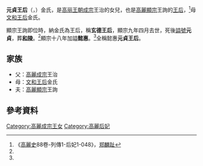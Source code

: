 '''元貞王后'''（{{lang|ko|원정왕후}}，{{bd|?||1018年|catIdx=Y}}）金氏，是[[高丽王朝|高丽王朝]][[高麗成宗|成宗]]王治的女兒，也是[[高麗顯宗|高麗顯宗]]王詢的[[王后|王后]]，<ref name= "gls">《[[高麗史|高麗史]]88卷-列傳1-后妃1-048》，[[郑麟趾|郑麟趾]]</ref>母[[文和王后|文和王后]]金氏。

顯宗王詢即位時，納金氏為王后，稱'''玄德王后'''，顯宗九年四月去世，死後[[謚號|謚號]]'''元貞'''，葬'''[[和陵|和陵]]'''。<ref name= "gls" />顯宗十八年加謚'''懿惠'''。<ref name= "gls" />全稱懿惠'''元貞王后'''。

== 家族 ==
* 父：[[高麗成宗|高麗成宗]]王治
* 母：[[文和王后|文和王后]]金氏
* 夫：[[高麗顯宗|高麗顯宗]]王詢

== 參考資料 ==
<div class="references-small">
<references></references>
</div>

{{高麗王后}}


[[Category:高麗成宗王女|Category:高麗成宗王女]]
[[Category:高麗后妃|Category:高麗后妃]]